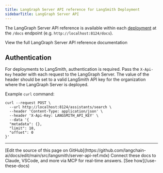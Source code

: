 ```yaml
---
title: LangGraph Server API reference for LangSmith Deployment
sidebarTitle: LangGraph Server API
---
```


The LangGraph Server API reference is available within each [deployment](/langsmith/deployments) at the `/docs` endpoint (e.g. `http://localhost:8124/docs`).

<Card title="API Reference" href="https://langchain-ai.github.io/langgraph/cloud/reference/api/api_ref.html" icon="book">
  View the full LangGraph Server API reference documentation
</Card>

## Authentication

For deployments to LangSmith, authentication is required. Pass the `X-Api-Key` header with each request to the LangGraph Server. The value of the header should be set to a valid LangSmith API key for the organization where the LangGraph Server is deployed.

Example `curl` command:

```shell
curl --request POST \
  --url http://localhost:8124/assistants/search \
  --header 'Content-Type: application/json' \
  --header 'X-Api-Key: LANGSMITH_API_KEY' \
  --data '{
  "metadata": {},
  "limit": 10,
  "offset": 0
}'
```

---

<Callout icon="pen-to-square" iconType="regular">
    [Edit the source of this page on GitHub](https://github.com/langchain-ai/docs/edit/main/src/langsmith/server-api-ref.mdx)
</Callout>
<Tip icon="terminal" iconType="regular">
    Connect these docs to Claude, VSCode, and more via MCP for    real-time answers. [See how](/use-these-docs)
</Tip>
